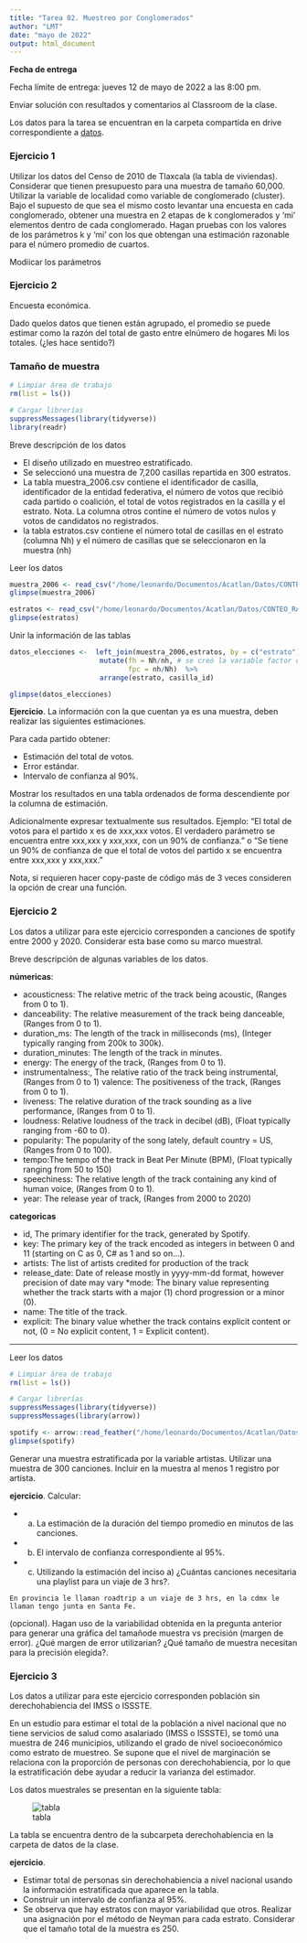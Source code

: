 ```yaml
---
title: "Tarea 02. Muestreo por Conglomerados"
author: "LMT"
date: "mayo de 2022"
output: html_document
---
```


**Fecha de entrega**

Fecha límite de entrega: jueves 12 de mayo de 2022 a las 8:00 pm.

Enviar solución con resultados y comentarios al Classroom de la clase.


Los datos para la tarea se encuentran en la carpeta compartida en drive correspondiente a [datos](https://drive.google.com/drive/folders/1jlAoKUdLXeywxdNxXlLms9Bg_Vp7G98e?usp=sharing).

### Ejercicio 1

Utilizar los datos del Censo de 2010 de Tlaxcala (la tabla de viviendas). Considerar que tienen presupuesto para una muestra de tamaño 60,000. Utilizar la variable de localidad como variable de conglomerado (cluster). Bajo el supuesto de que sea el mismo costo levantar una encuesta en cada conglomerado, obtener una muestra en 2 etapas de k conglomerados y ‘mi’ elementos dentro de cada conglomerado. Hagan pruebas con los valores de los parámetros k y ‘mi’ con los que obtengan una estimación razonable para el número promedio de cuartos. 


Modiicar los parámetros


### Ejercicio 2


Encuesta económica.


Dado quelos datos que tienen están agrupado, el promedio se puede estimar como la razón del total de gasto entre elnúmero de hogares Mi los totales. (¿les hace sentido?) 



### Tamaño de muestra

```r
# Limpiar área de trabajo
rm(list = ls())
```


```r
# Cargar librerías
suppressMessages(library(tidyverse))
library(readr)
```

Breve descripción de los datos

* El diseño utilizado en muestreo estratificado. 
* Se seleccionó una muestra de 7,200 casillas repartida en 300 estratos.
* La tabla muestra_2006.csv contiene el identificador de casilla, identificador de la entidad federativa, el número de votos que recibió cada partido o coalición, el total de votos registrados en la casilla y el estrato. Nota. La columna otros contine el número de votos nulos y votos de candidatos no registrados.
* la tabla estratos.csv contiene el número total de casillas en el estrato (columna Nh) y el número de casillas que se seleccionaron en la muestra (nh)


Leer los datos

```r
muestra_2006 <- read_csv("/home/leonardo/Documentos/Acatlan/Datos/CONTEO_RAPIDO_2006/muestra_2006.csv")
glimpse(muestra_2006)
```


```r
estratos <- read_csv("/home/leonardo/Documentos/Acatlan/Datos/CONTEO_RAPIDO_2006/estratos.csv")
glimpse(estratos)
```

Unir la información de las tablas

```r
datos_elecciones <-  left_join(muestra_2006,estratos, by = c("estrato")) %>% 
                      mutate(fh = Nh/nh, # se creó la variable factor de expansión de cada estrato
                             fpc = nh/Nh)  %>% 
                      arrange(estrato, casilla_id)

glimpse(datos_elecciones)

```

**Ejercicio**. La información con la que cuentan ya es una muestra, deben realizar las siguientes estimaciones. 

Para cada partido obtener:

* Estimación del total de votos.
* Error estándar.
* Intervalo de confianza al 90%.

Mostrar los resultados en una tabla ordenados de forma descendiente por la columna de estimación. 

Adicionalmente expresar textualmente sus resultados. Ejemplo: "El total de votos para el partido x es de xxx,xxx votos. El verdadero parámetro se encuentra entre xxx,xxx y xxx,xxx, con un 90% de confianza." o "Se tiene un 90% de confianza de que el total de votos del partido x se encuentra entre xxx,xxx y xxx,xxx."




Nota, si requieren hacer copy-paste de código más de 3 veces consideren la opción de crear una función. 


### Ejercicio 2

Los datos a utilizar para este ejercicio corresponden a canciones de spotify entre 2000 y 2020. Considerar esta base como su marco muestral. 

Breve descripción de algunas variables de los datos.

**númericas**:

* acousticness: The relative metric of the track being acoustic, (Ranges from 0 to 1).
* danceability: The relative measurement of the track being danceable, (Ranges from 0 to 1).
* duration_ms: The length of the track in milliseconds (ms), (Integer typically ranging from 200k to 300k).
* duration_minutes: The length of the track in minutes.
* energy: The energy of the track, (Ranges from 0 to 1).
* instrumentalness:, The relative ratio of the track being instrumental, (Ranges from 0 to 1) valence: The positiveness of the track, (Ranges from 0 to 1).
* liveness: The relative duration of the track sounding as a live performance, (Ranges from 0 to 1).
* loudness: Relative loudness of the track in decibel (dB), (Float typically ranging from -60 to 0). 
* popularity: The popularity of the song lately, default country = US, (Ranges from 0 to 100).
* tempo:The tempo of the track in Beat Per Minute (BPM), (Float typically ranging from 50 to 150)    
* speechiness: The relative length of the track containing any kind of human voice, (Ranges from 0 to 1).
* year: The release year of track, (Ranges from 2000 to 2020)
    
    
**categoricas**

* id, The primary identifier for the track, generated by Spotify.
* key: The primary key of the track encoded as integers in between 0 and 11 (starting on C as 0, C# as 1 and so on…).
* artists: The list of artists credited for production of the track
* release_date: Date of release mostly in yyyy-mm-dd format, however precision of date may vary
*mode: The binary value representing whether the track starts with a major (1) chord progression or a minor (0).
* name: The title of the track.
* explicit: The binary value whether the track contains explicit content or not, (0 = No explicit content, 1 = Explicit content).

---

Leer los datos

```r
# Limpiar área de trabajo
rm(list = ls())
```


```r
# Cargar librerías
suppressMessages(library(tidyverse))
suppressMessages(library(arrow))
```


```r
spotify <- arrow::read_feather("/home/leonardo/Documentos/Acatlan/Datos/spotify/spotify_artistas.feather")
glimpse(spotify)
```

Generar una muestra estratificada por la variable artistas. Utilizar una muestra de 300 canciones. Incluir en la muestra al menos 1 registro por artista.

**ejercicio**. Calcular:

* a) La estimación de la duración del tiempo promedio en minutos de las canciones.
* b) El intervalo de confianza correspondiente al 95%.
* c) Utilizando la estimación del inciso a) ¿Cuántas canciones necesitaria una playlist para un viaje de 3 hrs?.

`En provincia le llaman roadtrip a un viaje de 3 hrs, en la cdmx le llaman tengo junta en Santa Fe.`

(opcional). Hagan uso de la variabilidad obtenida en la pregunta anterior para generar una gráfica del tamañode muestra vs precisión (margen de error). ¿Qué margen de error utilizarian? ¿Qué tamaño de muestra necesitan para la precisión elegida?.

### Ejercicio 3

Los datos a utilizar para este ejercicio corresponden población sin derechohabiencia del IMSS o ISSSTE.

En un estudio para estimar el total de la población a nivel nacional que no tiene servicios de salud como asalariado (IMSS o ISSSTE), se tomó una muestra de 246 municipios, utilizando el grado de nivel socioeconómico como estrato de muestreo. Se supone que el nivel de marginación se relaciona con la proporción de personas con derechohabiencia, por lo que la estratificación debe ayudar a reducir la varianza del estimador.

Los datos muestrales se presentan en la siguiente tabla:


![tabla](/home/leonardo/Documentos/Acatlan/muestreo_2022/imágenes/tabla_derechohabiencia.png)

La tabla se encuentra dentro de la subcarpeta derechohabiencia en la carpeta de datos de la clase.

**ejercicio**.

* Estimar total de personas sin derechohabiencia a nivel nacional usando la información estratificada que aparece en la tabla. 
* Construir un intervalo de confianza al 95%. 
* Se observa que hay estratos con mayor variabilidad que otros. Realizar una asignación por el método de Neyman para cada estrato. Considerar que el tamaño total de la muestra es 250.











